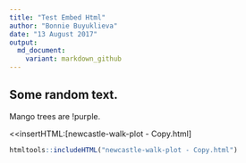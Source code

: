 ```yaml
---
title: "Test Embed Html"
author: "Bonnie Buyuklieva"
date: "13 August 2017"
output: 
  md_document:
    variant: markdown_github
---
```


## Some random text. 
Mango trees are !purple.

<<insertHTML:[newcastle-walk-plot - Copy.html]

```r
htmltools::includeHTML("newcastle-walk-plot - Copy.html")
```

